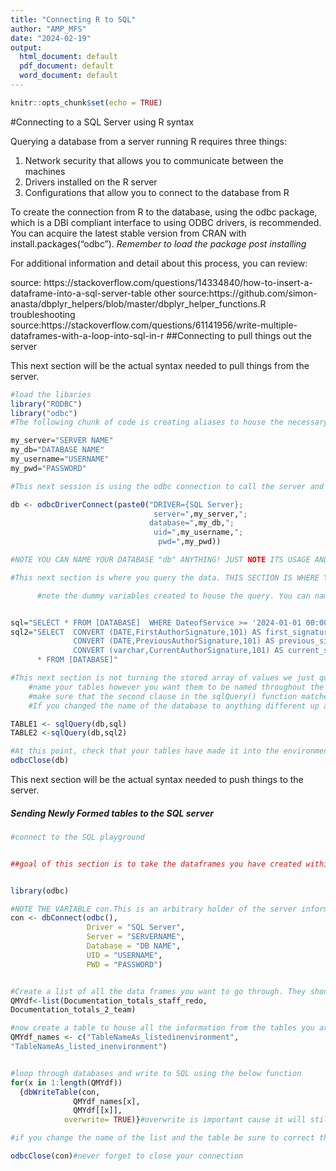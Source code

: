 ---
title: "Connecting R to SQL"
author: "AMP_MFS"
date: "2024-02-19"
output:
  html_document: default
  pdf_document: default
  word_document: default
---

```{r setup, include=FALSE}
knitr::opts_chunk$set(echo = TRUE)
```

#Connecting to a SQL Server using R syntax

Querying a database from a server running R requires three things:  

1. Network security that allows you to communicate between the machines
2. Drivers installed on the R server
3. Configurations that allow you to connect to the database from R

To create the connection from R to the database, using the odbc package, which is a DBI compliant interface to using ODBC drivers, is recommended.  You can acquire the latest stable version from CRAN with install.packages("odbc"). *Remember to load the package post installing*  

For additional information and detail about this process, you can review:

source: https://stackoverflow.com/questions/14334840/how-to-insert-a-dataframe-into-a-sql-server-table
other source:https://github.com/simon-anasta/dbplyr_helpers/blob/master/dbplyr_helper_functions.R
troubleshooting source:https://stackoverflow.com/questions/61141956/write-multiple-dataframes-with-a-loop-into-sql-in-r
##Connecting to pull things out the server

This next section will be the actual syntax needed to pull things from the server.
```{r Query Out}
#load the libaries
library("RODBC")
library("odbc")
#The following chunk of code is creating aliases to house the necessary credentials for the server and database you are trying to access. NOTE THE QUOTATION MARKS. YOUR CREDENTIALS SHOULD GO WITHIN THE QUOTES.

my_server="SERVER NAME"
my_db="DATABASE NAME"
my_username="USERNAME"
my_pwd="PASSWORD"

#This next session is using the odbc connection to call the server and connect using the credentials you just identified and assigned to those dummy variables.

db <- odbcDriverConnect(paste0("DRIVER={SQL Server};
                                server=",my_server,";
                               database=",my_db,";
                                uid=",my_username,";
                                 pwd=",my_pwd))

#NOTE YOU CAN NAME YOUR DATABASE "db" ANYTHING! JUST NOTE ITS USAGE AND ADJUST ACCORDINGLY BELOW

#This next section is where you query the data. THIS SECTION IS WHERE YOU ARE CODING IN SQL WITHIN THE R INTERFACE. All of your code should be place within quotations.Any syntax/logic that can be done in SQL can be coded here.

      #note the dummy variables created to house the query. You can name this whatever you choose. It will be stored as a variable in the Values section of your environment


sql="SELECT * FROM [DATABASE]  WHERE DateofService >= '2024-01-01 00:00:01'"
sql2="SELECT  CONVERT (DATE,FirstAuthorSignature,101) AS first_signature,
              CONVERT (DATE,PreviousAuthorSignature,101) AS previous_signature,
              CONVERT (varchar,CurrentAuthorSignature,101) AS current_signature,
      * FROM [DATABASE]"

#This next section is not turning the stored array of values we just queried from the tables in the SQL server and placing them in a dataframe table that can be used in R. It will be stored in the Data section of the R environment
    #name your tables however you want them to be named throughout the rest of your code
    #make sure that the second clause in the sqlQuery() function matches the dummy variable you saved the query in up above. 
    #If you changed the name of the database to anything different up above, remember to change it here 

TABLE1 <- sqlQuery(db,sql)
TABLE2 <-sqlQuery(db,sql2)

#At this point, check that your tables have made it into the environment and then close the connection. Note the db in this example. If you changed the name of the database to anything different up above, remember to change it here 
odbcClose(db)
```

This next section will be the actual syntax needed to push things to the server.

##### Sending Newly Formed tables to the SQL server
```{r SQL write}

#connect to the SQL playground


##goal of this section is to take the dataframes you have created within your R environment and push back to the SQL server of your choice


library(odbc)

#NOTE THE VARIABLE con.This is an arbitrary holder of the server information like db was in the above  
con <- dbConnect(odbc(),
                 Driver = "SQL Server",
                 Server = "SERVERNAME",
                 Database = "DB NAME",
                 UID = "USERNAME",
                 PWD = "PASSWORD")


#Create a list of all the data frames you want to go through. They should be listed here without quotations 
QMYdf<-list(Documentation_totals_staff_redo,
Documentation_totals_2_team)

#now create a table to house all the information from the tables you are storing in the list
QMYdf_names <- c("TableNameAs_listedinenvironment",
"TableNameAs_listed_inenvironment")


#loop through databases and write to SQL using the below function
for(x in 1:length(QMYdf))
  {dbWriteTable(con, 
              QMYdf_names[x], 
              QMYdf[[x]],
            overwrite= TRUE)}#overwrite is important cause it will still upload even if something already exists, keeps historical data

#if you change the name of the list and the table be sure to correct the names within the loop function so it matches

odbcClose(con)#never forget to close your connection


```

